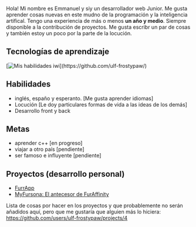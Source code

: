 Hola! Mi nombre es Emmanuel y siy un desarrollador web Junior. Me gusta aprender cosas nuevas en este mudno de la programación y la inteligencia artifical. Tengo una experiencia de más o menos **un año y medio**. Siempre disponible a la contribución de proyectos. Me gusta escribr un par de cosas y también estoy un poco por la parte de la locución.


## Tecnologías de aprendizaje 
[![Mis habilidades iwi](https://skillicons.dev/icons?i=js,html,css,react,vue,php,)](https://github.com/ulf-frostypaw/)

## Habilidades
- inglés, españo y esperanto. [Me gusta aprender idiomas]
- Locución [Le doy particulares formas de vida a las ideas de los demás]
- Desarrollo front y back

## Metas
- aprender c++ [en progreso]
- viajar a otro país [pendiente]
- ser famoso e influyente [pendiente]

## Proyectos (desarrollo personal)
 - [FurrApp](https://github.com/ulf-frostypaw/furapp "My Fursonal website ^w^")
 - [MyFursona: El antecesor de FurAffinity](https://github.com/ulf-frostypaw/my-fursona.github.io)
 
Lista de cosas por hacer en los proyectos y que probablemente no serán añadidos aquí, pero que me gustaría que alguien más lo hiciera: https://github.com/users/ulf-frostypaw/projects/4
